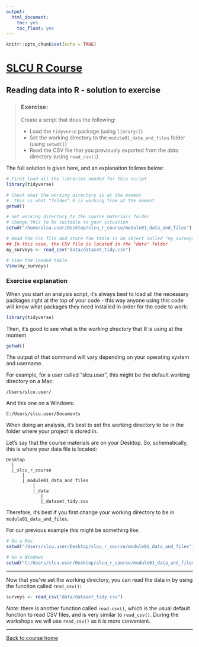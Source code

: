 ```yaml
---
output:
  html_document:
    toc: yes
    toc_float: yes
---
```


```r
knitr::opts_chunk$set(echo = TRUE)
```


# [SLCU R Course](https://tavareshugo.github.io/slcu_r_course/)

## Reading data into R - solution to exercise

> ### Exercise:
> 
> Create a script that does the following:
> 
> - Load the `tidyverse` package (using `library()`)
> - Set the working directory to the `module01_data_and_files` folder (using `setwd()`)
> - Read the CSV file that you previously exported from the _data_ directory (using `read_csv()`)

The full solution is given here, and an explanation follows below:

``` r
# First load all the libraries needed for this script
library(tidyverse)

# Check what the working directory is at the moment
#  this is what "folder" R is working from at the moment
getwd()

# Set working directory to the course materials folder
# Change this to be suitable to your situation
setwd("/home/slcu.user/Desktop/slcu_r_course/module01_data_and_files")

# Read the CSV file and store the table in an object called "my_surveys"
## In this case, the CSV file is located in the "data" folder
my_surveys <- read_csv("data/dataset_tidy.csv")

# View the loaded table
View(my_surveys)
```

### Exercise explanation

When you start an analysis script, it's always best to load all the necessary 
packages right at the top of your code - this way anyone using this code will 
know what packages they need installed in order for the code to work:

```r
library(tidyverse)
```

Then, it's good to see what is the _working directory_ that R is using 
at the moment

```r
getwd()
```

The output of that command will vary depending on your operating system and 
username. 

For example, for a user called "slcu.user", this might be the default working directory 
on a Mac:

`/Users/slcu.user/`

And this one on a Windows:

`C:/Users/slcu.user/Documents`

When doing an analysis, it's best to set the working directory to be in the 
folder where your project is stored in. 

Let's say that the course materials are on your Desktop. So, schematically, this 
is where your data file is located:

```
Desktop
  |
  |_slcu_r_course
      |
      |_module01_data_and_files
          |
          |_data
             |
             |_dataset_tidy.csv
```

Therefore, it's best if you first change your working directory to be in 
`module01_data_and_files`. 

For our previous example this might be something like:

```r
# On a Mac
setwd("/Users/slcu.user/Desktop/slcu_r_course/module01_data_and_files")

# On a Windows
setwd("C:/Users/slcu.user/Desktop/slcu_r_course/module01_data_and_files")
```

--------

Now that you've set the working directory, you can read the data in by using 
the function called `read_csv()`:

```r
surveys <- read_csv("data/dataset_tidy.csv")
```

_Note:_ there is another function called `read.csv()`, which is the usual 
default function to read CSV files, and is very similar to `read_csv()`. 
During the workshops we will use `read_csv()` as it is more convenient.


----------------------

[Back to course home](https://tavareshugo.github.io/slcu_r_course/)
